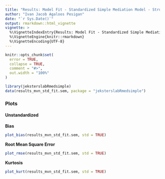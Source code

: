 ```yaml
---
title: "Results: Model Fit - Standardized Simple Mediation Model - Structural Equation Modeling"
author: "Ivan Jacob Agaloos Pesigan"
date: "`r Sys.Date()`"
output: rmarkdown::html_vignette
vignette: >
  %\VignetteIndexEntry{Results: Model Fit - Standardized Simple Mediation Model - Structural Equation Modeling}
  %\VignetteEngine{knitr::rmarkdown}
  %\VignetteEncoding{UTF-8}
---
```


```r
knitr::opts_chunk$set(
  error = TRUE,
  collapse = TRUE,
  comment = "#>",
  out.width = "100%"
)
```

```r
library(jeksterslabRmedsimple)
data(results_mvn_std_fit.sem, package = "jeksterslabRmedsimple")
```

### Plots

#### Unstandardized

**Bias**

```r
plot_bias(results_mvn_std_fit.sem, std = TRUE)
```

**Root Mean Square Error**

```r
plot_rmse(results_mvn_std_fit.sem, std = TRUE)
```

**Kurtosis**

```r
plot_kurt(results_mvn_std_fit.sem, std = TRUE)
```
